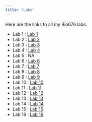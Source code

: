 ```yaml
---
title: "Labs"
---
```


Here are the links to all my Bio676 labs:

-   Lab 1 : [Lab 1](Labs/Lab1_JohnBauer.html)
-   Lab 2 : [Lab 2](Labs/Lab2_JohnBauer.html)
-   Lab 3 : [Lab 3](Labs/Lab3_JohnBauer.html)
-   Lab 4 : [Lab 4](Labs/Lab4_JohnBauer.html)
-   Lab 5 : NA
-   Lab 6 : [Lab 6](Labs/Lab7_JohnBauer.html)
-   Lab 7 : [Lab 7](Labs/Lab7_JohnBauer.html)
-   Lab 8 : [Lab 8](Labs/Lab8_JohnBauer.html)
-   Lab 9 : [Lab 9](Labs/Lab9_JohnBauer.html)
-   Lab 10 : [Lab 10](Labs/Lab10_JohnBauer.html)
-   Lab 11 : [Lab 11](Labs/Lab10_JohnBauer.html)
-   Lab 12 : [Lab 12](Labs/Lab12_JohnBauer.html)
-   Lab 13 : [Lab 13](Labs/Lab13_JohnBauer.html)
-   Lab 14 : [Lab 14](Labs/Lab14_JohnBauer.html)
-   Lab 15 : [Lab 15](Labs/Lab15_JohnBauer.html)
-   Lab 16 : [Lab 16](Labs/Lab16_JohnBauer.html)


